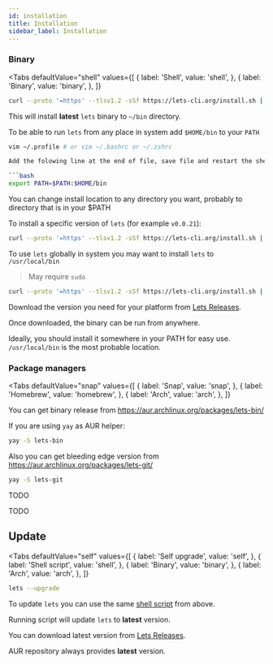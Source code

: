 ```yaml
---
id: installation
title: Installation
sidebar_label: Installation
---
```



### Binary


<Tabs
    defaultValue="shell"
    values={[
        { label: 'Shell', value: 'shell', },
        { label: 'Binary', value: 'binary', },
    ]}
>
<TabItem value="shell">

```bash
curl --proto '=https' --tlsv1.2 -sSf https://lets-cli.org/install.sh | sh -- -b ~/bin
```

This will install **latest** `lets` binary to `~/bin` directory.

To be able to run `lets` from any place in system add `$HOME/bin` to your `PATH`

```bash
vim ~/.profile # or vim ~/.bashrc or ~/.zshrc

Add the folowing line at the end of file, save file and restart the shell.

```bash
export PATH=$PATH:$HOME/bin
```

You can change install location to any directory you want, probably to directory that is in your $PATH

To install a specific version of `lets` (for example `v0.0.21`):

```bash
curl --proto '=https' --tlsv1.2 -sSf https://lets-cli.org/install.sh | sh -s -- v0.0.21
```

To use `lets` globally in system you may want to install `lets` to `/usr/local/bin`

> May require `sudo`

```bash
curl --proto '=https' --tlsv1.2 -sSf https://lets-cli.org/install.sh | sh -s -- -b /usr/local/bin
```

</TabItem>
<TabItem value='binary'>

Download the version you need for your platform from [Lets Releases](https://github.com/lets-cli/lets/releases).

Once downloaded, the binary can be run from anywhere.

Ideally, you should install it somewhere in your PATH for easy use. `/usr/local/bin` is the most probable location.

</TabItem>
</Tabs>


### Package managers

<Tabs
    defaultValue="snap"
    values={[
        { label: 'Snap', value: 'snap', },
        { label: 'Homebrew', value: 'homebrew', },
        { label: 'Arch', value: 'arch', },
    ]}
>
<TabItem value="arch">

You can get binary release from https://aur.archlinux.org/packages/lets-bin/

If you are using `yay` as AUR helper:

```bash
yay -S lets-bin
```

Also you can get bleeding edge version from https://aur.archlinux.org/packages/lets-git/

```bash
yay -S lets-git
```

</TabItem>
<TabItem value="snap">

TODO

</TabItem>
<TabItem value="homebrew">

TODO

</TabItem>
</Tabs>

## Update

<Tabs
    defaultValue="self"
    values={[
        { label: 'Self upgrade', value: 'self', },
        { label: 'Shell script', value: 'shell', },
        { label: 'Binary', value: 'binary', },
        { label: 'Arch', value: 'arch', },
    ]}
>
<TabItem value="self">

```bash
lets --upgrade
```

</TabItem>
<TabItem value="shell">

To update `lets` you can use the same [shell script](#shell-script) from above.

Running script will update `lets` to **latest** version.

</TabItem>
<TabItem value="binary">

You can download latest version from [Lets Releases](https://github.com/lets-cli/lets/releases).

</TabItem>
<TabItem value="arch">

AUR repository always provides **latest** version.

</TabItem>
</Tabs>

